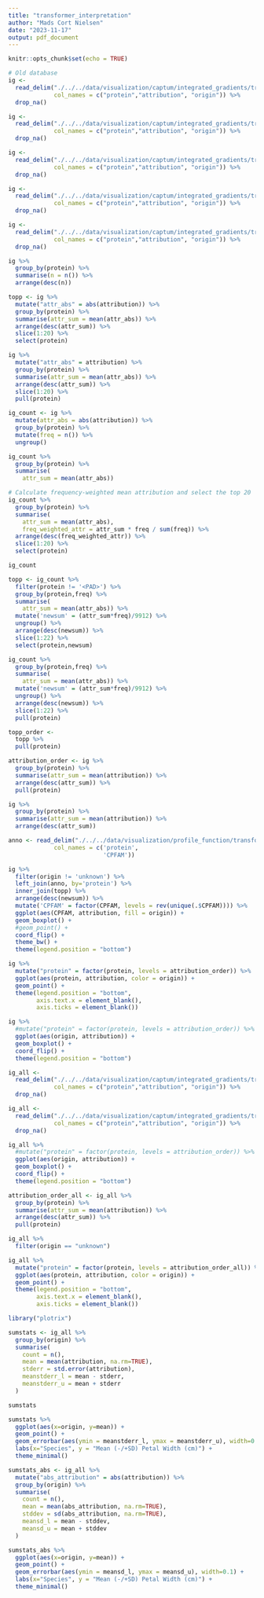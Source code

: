```yaml
---
title: "transformer_interpretation"
author: "Mads Cort Nielsen"
date: "2023-11-17"
output: pdf_document
---
```


```r
knitr::opts_chunk$set(echo = TRUE)
```


```r
# Old database
ig <- 
  read_delim("./../../data/visualization/captum/integrated_gradients/transformer/aggregated_lig_positives.tsv",
             col_names = c("protein","attribution", "origin")) %>%
  drop_na()

```

```r

ig <- 
  read_delim("./../../data/visualization/captum/integrated_gradients/transformer/aggregated_lig_all_v02.tsv",
             col_names = c("protein","attribution", "origin")) %>%
  drop_na()

```

```r

ig <- 
  read_delim("./../../data/visualization/captum/integrated_gradients/transformer/aggregated_lig_alldb_positive_v02.tsv",
             col_names = c("protein","attribution", "origin")) %>%
  drop_na()

```

```r

ig <- 
  read_delim("./../../data/visualization/captum/integrated_gradients/transformer/aggregated_lig_alldb_positive_baseline_v02.tsv",
             col_names = c("protein","attribution", "origin")) %>%
  drop_na()

```
```r

ig <- 
  read_delim("./../../data/visualization/captum/integrated_gradients/transformer/aggregated_lig_alldb_prophage_baseline_v02.tsv",
             col_names = c("protein","attribution", "origin")) %>%
  drop_na()

```

```r
ig %>% 
  group_by(protein) %>% 
  summarise(n = n()) %>% 
  arrange(desc(n))
```


```r
topp <- ig %>% 
  mutate("attr_abs" = abs(attribution)) %>% 
  group_by(protein) %>% 
  summarise(attr_sum = mean(attr_abs)) %>% 
  arrange(desc(attr_sum)) %>%
  slice(1:20) %>%
  select(protein)

ig %>% 
  mutate("attr_abs" = attribution) %>% 
  group_by(protein) %>% 
  summarise(attr_sum = mean(attr_abs)) %>% 
  arrange(desc(attr_sum)) %>%
  slice(1:20) %>%
  pull(protein)

```

```r
ig_count <- ig %>% 
  mutate(attr_abs = abs(attribution)) %>%
  group_by(protein) %>%
  mutate(freq = n()) %>%
  ungroup()

ig_count %>% 
  group_by(protein) %>%
  summarise(
    attr_sum = mean(attr_abs))

# Calculate frequency-weighted mean attribution and select the top 20
ig_count %>% 
  group_by(protein) %>%
  summarise(
    attr_sum = mean(attr_abs),
    freq_weighted_attr = attr_sum * freq / sum(freq)) %>% 
  arrange(desc(freq_weighted_attr)) %>%
  slice(1:20) %>%
  select(protein)
```

```r
ig_count

topp <- ig_count %>% 
  filter(protein != '<PAD>') %>% 
  group_by(protein,freq) %>%
  summarise(
    attr_sum = mean(attr_abs)) %>% 
  mutate('newsum' = (attr_sum*freq)/9912) %>% 
  ungroup() %>% 
  arrange(desc(newsum)) %>%
  slice(1:22) %>%
  select(protein,newsum)

ig_count %>% 
  group_by(protein,freq) %>%
  summarise(
    attr_sum = mean(attr_abs)) %>% 
  mutate('newsum' = (attr_sum*freq)/9912) %>% 
  ungroup() %>% 
  arrange(desc(newsum)) %>%
  slice(1:22) %>%
  pull(protein)

topp_order <-
  topp %>% 
  pull(protein)

```



```r
attribution_order <- ig %>% 
  group_by(protein) %>% 
  summarise(attr_sum = mean(attribution)) %>% 
  arrange(desc(attr_sum)) %>%
  pull(protein)
```


```r
ig %>% 
  group_by(protein) %>% 
  summarise(attr_sum = mean(attribution)) %>% 
  arrange(desc(attr_sum))
```


```r

anno <- read_delim("./../../data/visualization/profile_function/transformer/top_21_features_phage_annotations_cog_kegg_pfam.tsv",
             col_names = c('protein',
                           'CPFAM'))

ig %>% 
  filter(origin != 'unknown') %>% 
  left_join(anno, by='protein') %>% 
  inner_join(topp) %>% 
  arrange(desc(newsum)) %>% 
  mutate('CPFAM' = factor(CPFAM, levels = rev(unique(.$CPFAM)))) %>%  
  ggplot(aes(CPFAM, attribution, fill = origin)) + 
  geom_boxplot() +
  #geom_point() +
  coord_flip() +
  theme_bw() +
  theme(legend.position = "bottom")
```

```r
ig %>% 
  mutate("protein" = factor(protein, levels = attribution_order)) %>% 
  ggplot(aes(protein, attribution, color = origin)) + 
  geom_point() +
  theme(legend.position = "bottom",
        axis.text.x = element_blank(),
        axis.ticks = element_blank())
```

```r
ig %>% 
  #mutate("protein" = factor(protein, levels = attribution_order)) %>% 
  ggplot(aes(origin, attribution)) + 
  geom_boxplot() +
  coord_flip() + 
  theme(legend.position = "bottom")
```




```r

ig_all <- 
  read_delim("./../../data/visualization/captum/integrated_gradients/transformer/aggregated_lig_all.tsv",
             col_names = c("protein","attribution", "origin")) %>%
  drop_na()

```

```r

ig_all <- 
  read_delim("./../../data/visualization/captum/integrated_gradients/transformer/aggregated_lig_all_v02.tsv",
             col_names = c("protein","attribution", "origin")) %>%
  drop_na()

```


```r
ig_all %>% 
  #mutate("protein" = factor(protein, levels = attribution_order)) %>% 
  ggplot(aes(origin, attribution)) + 
  geom_boxplot() +
  coord_flip() + 
  theme(legend.position = "bottom")
```

```r
attribution_order_all <- ig_all %>% 
  group_by(protein) %>% 
  summarise(attr_sum = mean(attribution)) %>% 
  arrange(desc(attr_sum)) %>%
  pull(protein)
```

```r
ig_all %>% 
  filter(origin == "unknown")
```


```r
ig_all %>% 
  mutate("protein" = factor(protein, levels = attribution_order_all)) %>% 
  ggplot(aes(protein, attribution, color = origin)) + 
  geom_point() +
  theme(legend.position = "bottom",
        axis.text.x = element_blank(),
        axis.ticks = element_blank())
```



```r
library("plotrix")

sumstats <- ig_all %>%
  group_by(origin) %>%
  summarise(
    count = n(),
    mean = mean(attribution, na.rm=TRUE),
    stderr = std.error(attribution),
    meanstderr_l = mean - stderr,
    meanstderr_u = mean + stderr
  )
```

```r
sumstats
```


```r
sumstats %>% 
  ggplot(aes(x=origin, y=mean)) + 
  geom_point() +
  geom_errorbar(aes(ymin = meanstderr_l, ymax = meanstderr_u), width=0.1) +
  labs(x="Species", y = "Mean (-/+SD) Petal Width (cm)") +
  theme_minimal()
```

```r
sumstats_abs <- ig_all %>% 
  mutate("abs_attribution" = abs(attribution)) %>% 
  group_by(origin) %>%
  summarise(
    count = n(),
    mean = mean(abs_attribution, na.rm=TRUE),
    stddev = sd(abs_attribution, na.rm=TRUE),
    meansd_l = mean - stddev,
    meansd_u = mean + stddev
  )
```


```r
sumstats_abs %>% 
  ggplot(aes(x=origin, y=mean)) + 
  geom_point() +
  geom_errorbar(aes(ymin = meansd_l, ymax = meansd_u), width=0.1) +
  labs(x="Species", y = "Mean (-/+SD) Petal Width (cm)") +
  theme_minimal()
```